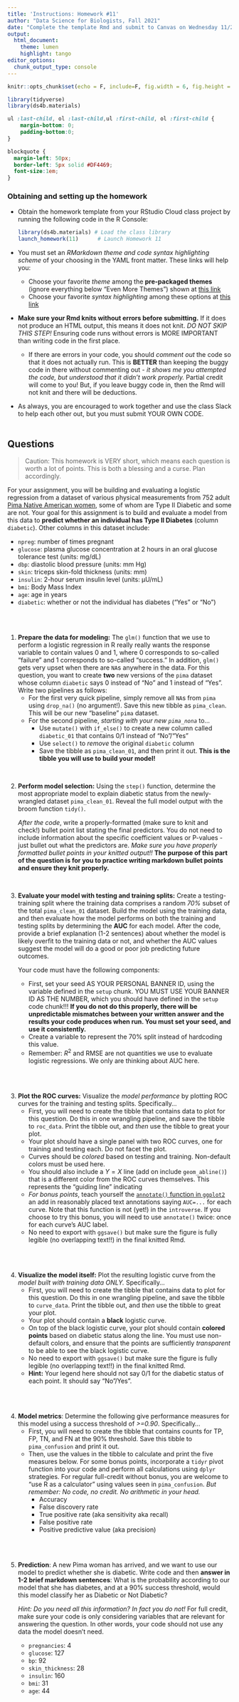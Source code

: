 ```yaml
---
title: 'Instructions: Homework #11'
author: "Data Science for Biologists, Fall 2021"
date: "Complete the template Rmd and submit to Canvas on Wednesday 11/24/21 by 2 PM"
output: 
  html_document:
    theme: lumen
    highlight: tango
editor_options: 
  chunk_output_type: console
---
```


```r
knitr::opts_chunk$set(echo = F, include=F, fig.width = 6, fig.height = 4, message = F, warning = F)

library(tidyverse)
library(ds4b.materials)
```


```css
ul :last-child, ol :last-child,ul :first-child, ol :first-child {
    margin-bottom: 0;
    padding-bottom:0;
}

blockquote {
  margin-left: 50px;
  border-left: 5px solid #DF4469;
  font-size:1em;
}
```


### Obtaining and setting up the homework

+ Obtain the homework template from your RStudio Cloud class project by running the following code in the R Console:

  ```r
  library(ds4b.materials) # Load the class library
  launch_homework(11)      # Launch Homework 11
  ```

+ You must set an _RMarkdown theme and code syntax highlighting scheme_ of your choosing in the YAML front matter. These links will help you:
  + Choose your favorite _theme_ among the **pre-packaged themes** (ignore everything below "Even More Themes") shown at [this link](https://www.datadreaming.org/post/r-markdown-theme-gallery/)
  + Choose your favorite _syntax highlighting_ among these options at [this link](https://www.garrickadenbuie.com/blog/pandoc-syntax-highlighting-examples/)
+ **Make sure your Rmd knits without errors before submitting.** If it does not produce an HTML output, this means it does not knit. _DO NOT SKIP THIS STEP!_ Ensuring code runs without errors is MORE IMPORTANT than writing code in the first place.
  + If there are errors in your code, you should *comment out* the code so that it does not actually run. This is **BETTER** than keeping the buggy code in there without commenting out - _it shows me you attempted the code, but understood that it didn't work properly._ Partial credit will come to you! But, if you leave buggy code in, then the Rmd will not knit and there will be deductions.
+ As always, you are encouraged to work together and use the class Slack to help each other out, but you must submit YOUR OWN CODE.
<br><br>


## Questions

> Caution: This homework is VERY short, which means each question is worth a lot of points. This is both a blessing and a curse. Plan accordingly. 

For your assignment, you will be building and evaluating a logistic regression from a dataset of various physical measurements from 752 adult [Pima Native American women](https://en.wikipedia.org/wiki/Pima_people), some of whom are Type II Diabetic and some are not. Your goal for this assignment is to build and evaluate a model from this data to **predict whether an individual has Type II Diabetes** (column `diabetic`). Other columns in this dataset include:

+ `npreg`: number of times pregnant
+ `glucose`: plasma glucose concentration at 2 hours in an oral glucose tolerance test (units: mg/dL)
+ `dbp`: diastolic blood pressure (units: mm Hg)
+ `skin`: triceps skin-fold thickness (units: mm)
+ `insulin`: 2-hour serum insulin level (units: μU/mL)
+ `bmi`: Body Mass Index
+ `age`: age in years
+ `diabetic`: whether or not the individual has diabetes ("Yes" or "No")

<br><br>

1. **Prepare the data for modeling:** The `glm()` function that we use to perform a logistic regression in R really really wants the response variable to contain values 0 and 1, where 0 corresponds to so-called "failure" and 1 corresponds to so-called "success." In addition, `glm()` gets very upset when there are `NA`s anywhere in the data. For this question, you want to create **two** new versions of the `pima` dataset whose column `diabetic` says 0 instead of "No" and 1 instead of "Yes". Write two pipelines as follows:
    + For the first very quick pipeline, simply remove all `NA`s from `pima` using `drop_na()` (no argument!). Save this new tibble as `pima_clean`. This will be our new "baseline" `pima` dataset.
    + For the second pipeline, _starting with your new `pima_nona`_ to...
      + Use `mutate()` with `if_else()` to create a new column called `diabetic_01` that contains 0/1 instead of "No"/"Yes"
      + Use `select()` to _remove_ the original `diabetic` column
      + Save the tibble as `pima_clean_01`, and then print it out. **This is the tibble you will use to build your model!**


<br> 


2. **Perform model selection:** Using the `step()` function, determine the most appropriate model to explain diabetic status from the newly-wrangled dataset `pima_clean_01`. Reveal the full model output with the broom function `tidy()`. 

    *After the code*, write a properly-formatted (make sure to knit and check!) bullet point list stating the final predictors. You do not need to include information about the specific coefficient values or P-values - just bullet out what the predictors are. *Make sure you have properly formatted bullet points in your knitted output!!* **The purpose of this part of the question is for you to practice writing markdown bullet points and ensure they knit properly.**


<br>

3. **Evaluate your model with testing and training splits:** Create a testing-training split where the training data comprises a random *70%* subset of the total `pima_clean_01` dataset. Build the model using the training data, and then evaluate how the model performs on both the training and testing splits by determining the **AUC** for each model. After the code, provide a brief explanation (1-2 sentences) about whether the model is likely overfit to the training data or not, and whether the AUC values suggest the model will do a good or poor job predicting future outcomes.

    Your code must have the following components:

    + First, set your seed AS YOUR PERSONAL BANNER ID, using the variable defined in the `setup` chunk. YOU MUST USE YOUR BANNER ID AS THE NUMBER, which you should have defined in the `setup` code chunk!!! **If you do not do this properly, there will be unpredictable mismatches between your written answer and the results your code produces when run. You must set your seed, and use it consistently.**
    + Create a variable to represent the 70% split instead of hardcoding this value.
    + Remember: $R^2$ and RMSE are not quantities we use to evaluate logistic regressions. We only are thinking about AUC here.

<br><br>

3. **Plot the ROC curves:** Visualize the *model performance* by plotting ROC curves for the training and testing splits. Specifically...
    + First, you will need to create the tibble that contains data to plot for this question. Do this in one wrangling pipeline, and save the tibble to `roc_data`. Print the tibble out, and _then_ use the tibble to great your plot.
    + Your plot should have a single panel with two ROC curves, one for training and testing each. Do not facet the plot.
    + Curves should be _colored_ based on testing and training. Non-default colors must be used here.
    + You should also include a $Y=X$ line (add on include `geom_abline()`) that is a different color from the ROC curves themselves. This represents the "guiding line" indicating 
    + *For bonus points*, teach yourself the [`annotate()` function in `ggplot2`](https://ggplot2.tidyverse.org/reference/annotate.html) an add in reasonably placed text annotations saying `AUC=...` for each curve. Note that this function is not (yet!) in the `introverse`. If you choose to try this bonus, you will need to use `annotate()` twice: once for each curve's AUC label.
    + No need to export with `ggsave()` but make sure the figure is fully legible (no overlapping text!!) in the final knitted Rmd.

<br><br>


4. **Visualize the model itself:** Plot the resulting logistic curve from the *model built with training data ONLY.* Specifically...
    + First, you will need to create the tibble that contains data to plot for this question. Do this in one wrangling pipeline, and save the tibble to `curve_data`. Print the tibble out, and _then_ use the tibble to great your plot.
    + Your plot should contain a **black** logistic curve.
    + On top of the black logistic curve, your plot should contain **colored points** based on diabetic status along the line. You must use non-default colors, and ensure that the points are sufficiently _transparent_ to be able to see the black logistic curve.
    + No need to export with `ggsave()` but make sure the figure is fully legible (no overlapping text!!) in the final knitted Rmd.
    + **Hint:** Your legend here should not say 0/1 for the diabetic status of each point. It should say "No"/Yes". 
    

<br><br>

4. **Model metrics**: Determine the following give performance measures for this model using a success threshold of *>=0.90*. Specifically...
    + First, you will need to create the tibble that contains counts for TP, FP, TN, and FN at the 90% threshold. Save this tibble to `pima_confusion` and print it out.
    + Then, use the values in the tibble to calculate and print the five measures below. For some bonus points, incorporate a `tidyr` pivot function into your code and perform all calculations using `dplyr` strategies. For regular full-credit without bonus, you are welcome to "use R as a calculator" using values seen in `pima_confusion`. *But remember: No code, no credit. No arithmetic in your head.* 
      + Accuracy
      + False discovery rate
      + True positive rate (aka sensitivity aka recall)
      + False positive rate
      + Positive predictive value (aka precision)


<br><br>


5. **Prediction**: A new Pima woman has arrived, and we want to use our model to predict whether she is diabetic. Write code and then **answer in 1-2 brief markdown sentences**: What is the probability according to our model that she has diabetes, and at a 90% success threshold, would this model classify her as Diabetic or Not Diabetic?

    *Hint: Do you need all this information? In fact you do not!* For full credit, make sure your code is only considering variables that are relevant for answering the question. In other words, your code should not use any data the model doesn't need.
    + `pregnancies`: 4
    + `glucose`: 127
    + `bp`: 92
    + `skin_thickness`: 28
    + `insulin`: 160
    + `bmi`: 31
    + `age`: 44
